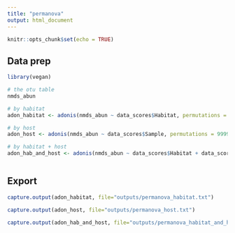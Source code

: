 ```yaml
---
title: "permanova"
output: html_document
---
```


```r
knitr::opts_chunk$set(echo = TRUE)
```

## Data prep

```r

library(vegan)

# the otu table
nmds_abun 

# by habitat
adon_habitat <- adonis(nmds_abun ~ data_scores$Habitat, permutations = 9999, method = "bray")

# by host
adon_host <- adonis(nmds_abun ~ data_scores$Sample, permutations = 9999, method = "bray")

# by habitat + host
adon_hab_and_host <- adonis(nmds_abun ~ data_scores$Habitat + data_scores$Sample, permutations = 9999, method = "bray")



```


## Export

```r

capture.output(adon_habitat, file="outputs/permanova_habitat.txt")

capture.output(adon_host, file="outputs/permanova_host.txt")

capture.output(adon_hab_and_host, file="outputs/permanova_habitat_and_host.txt")


```







